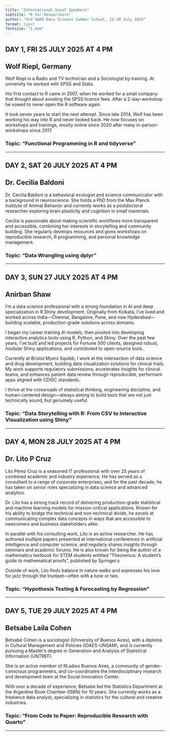 ```yaml
---
title: "International Guest Speakers"
subtitle: "R for Researchers"
author: "2nd SARA Data Science Summer School, 25-29 July 2025" 
format: typst
fontsize: "1.4em"
---
```


## DAY 1, FRI 25 JULY 2025 AT 4 PM

## Wolf Riepl, Germany 

Wolf Riepl is a Radio and TV technician and a Sociologist by training. At university he worked with SPSS and Stata. 

His first contact to R came in 2007, when he worked for a small company that thought about avoiding the SPSS licence fees. After a 2-day-workshop he vowed to never open the R software again. 

It took seven years to start the next attempt. Since late 2014, Wolf has been working his way into R and never looked back. He now focuses on workshops and trainings, mostly online since 2020 after many in-person-workshops since 2017.

### Topic: "Functional Programming in R and tidyverse"

```{=typst}
#v(5em)
```

---

```{=typst}
#pagebreak()
```

## DAY 2, SAT 26 JULY 2025 AT 4 PM

## Dr. Cecilia Baldoni

Dr. Cecilia Baldoni is a behavioral ecologist and science communicator with a background in neuroscience. She holds a PhD from the Max Planck Institute of Animal Behavior and currently works as a postdoctoral researcher exploring brain plasticity and cognition in small mammals. 

Cecilia is passionate about making scientific workflows more transparent and accessible, combining her interests in storytelling and community building. She regularly develops resources and gives workshops on reproducible research, R programming, and personal knowledge management.

### Topic: "Data Wrangling using dplyr"

```{=typst}
#v(5em)
```

---

```{=typst}
#pagebreak()
```


## DAY 3, SUN 27 JULY 2025 AT 4 PM

## Anirban Shaw

I'm a data science professional with a strong foundation in AI and deep specialization in R Shiny development. Originally from Kolkata, I’ve lived and worked across India—Chennai, Bangalore, Pune, and now Hyderabad—building scalable, production-grade solutions across domains.

I began my career training AI models, then pivoted into developing interactive analytics tools using R, Python, and Shiny. Over the past few years, I’ve built and led projects for Fortune 500 clients, designed robust, modular Shiny applications, and contributed to open-source tools.

Currently at Bristol Myers Squibb, I work at the intersection of data science and drug development, building data visualization solutions for clinical trials. My work supports regulatory submissions, accelerates insights for clinical teams, and enhances patient data review through reproducible, performant apps aligned with CDISC standards.

I thrive at the crossroads of statistical thinking, engineering discipline, and human-centered design—always aiming to build tools that are not just technically sound, but genuinely useful.

### Topic: "Data Storytelling with R: From CSV to Interactive Visualization using Shiny"

```{=typst}
#v(5em)
```

---

```{=typst}
#pagebreak()
```

## DAY 4, MON 28 JULY 2025 AT 4 PM

## Dr. Lito P Cruz

Lito Pérez Cruz is a seasoned IT professional with over 25 years of combined academic and industry experience. He has served as a consultant to a range of corporate enterprises, and for the past decade, he has taken on senior roles specializing in data science and advanced analytics.

Dr. Lito has a strong track record of delivering production-grade statistical and machine learning models for mission-critical applications. Known for his ability to bridge the technical and non-technical divide, he excels at communicating complex data concepts in ways that are accessible to newcomers and business stakeholders alike.

In parallel with his consulting work, Lito is an active researcher. He has authored multiple papers presented at international conferences in artificial intelligence and computer science, and regularly shares insights through seminars and academic forums. He is also known for being the author of a mathematics textbook for STEM students entitled “Theoremus: A student’s guide to mathematical proofs”, published by Springer.s

Outside of work, Lito finds balance in nature walks and expresses his love for jazz through the trumpet—often with a tune or two.

### Topic: "Hypothesis Testing & Forecasting by Regression"

```{=typst}
#v(5em)
```

---

```{=typst}
#pagebreak()
```


## DAY 5, TUE 29 JULY 2025 AT 4 PM

## Betsabe Laila Cohen

Betsabé Cohen is a sociologist (University of Buenos Aires), with a diploma in Cultural Management and Policies (IDAES-UNSAM), and is currently pursuing a Master's degree in Generation and Analysis of Statistical Information (UNTREF).

She is an active member of RLadies Buenos Aires, a community of gender-conscious programmers, and co-coordinates the interdisciplinary research and development team at the Social Innovation Center.

With over a decade of experience, Betsabé led the Statistics Department at the Argentine Book Chamber (ISBN) for 10 years. She currently works as a freelance data analyst, specializing in statistics for the cultural and creative industries.

### Topic: "From Code to Paper: Reproducible Research with Quarto"

```{=typst}
#v(5em)
```

---




















